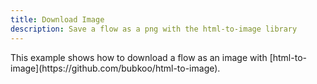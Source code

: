 ```yaml
---
title: Download Image
description: Save a flow as a png with the html-to-image library
---
```



<ExampleLayout>
This example shows how to download a flow as an image with [html-to-image](https://github.com/bubkoo/html-to-image).

<RemoteCodeViewer route="examples/misc/download-image" framework="react" />

</ExampleLayout>
